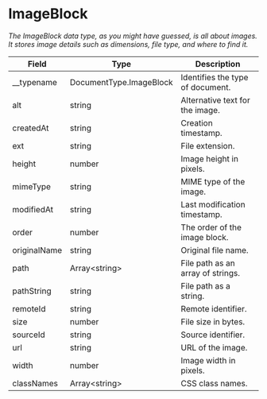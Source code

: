 # ImageBlock

_The ImageBlock data type, as you might have guessed, is all about images. It stores image details such as dimensions, file type, and where to find it._

| Field        | Type                    | Description                       |
| ------------ | ----------------------- | --------------------------------- |
| \_\_typename | DocumentType.ImageBlock | Identifies the type of document.  |
| alt          | string                  | Alternative text for the image.   |
| createdAt    | string                  | Creation timestamp.               |
| ext          | string                  | File extension.                   |
| height       | number                  | Image height in pixels.           |
| mimeType     | string                  | MIME type of the image.           |
| modifiedAt   | string                  | Last modification timestamp.      |
| order        | number                  | The order of the image block.     |
| originalName | string                  | Original file name.               |
| path         | Array\<string>          | File path as an array of strings. |
| pathString   | string                  | File path as a string.            |
| remoteId     | string                  | Remote identifier.                |
| size         | number                  | File size in bytes.               |
| sourceId     | string                  | Source identifier.                |
| url          | string                  | URL of the image.                 |
| width        | number                  | Image width in pixels.            |
| classNames   | Array\<string>          | CSS class names.                  |
